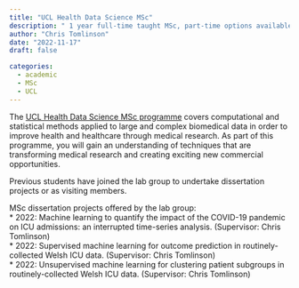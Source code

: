 ```yaml
---
title: "UCL Health Data Science MSc"
description: " 1 year full-time taught MSc, part-time options available"
author: "Chris Tomlinson"
date: "2022-11-17"
draft: false

categories:
  - academic
  - MSc
  - UCL
---
```


The [UCL Health Data Science MSc programme](https://www.ucl.ac.uk/prospective-students/graduate/taught-degrees/health-data-science-msc) covers computational and statistical methods applied to large and complex biomedical data in order to improve health and healthcare through medical research. As part of this programme, you will gain an understanding of techniques that are transforming medical research and creating exciting new commercial opportunities.  

Previous students have joined the lab group to undertake dissertation projects or as visiting members.  

MSc dissertation projects offered by the lab group:  
* 2022: Machine learning to quantify the impact of the COVID-19 pandemic on ICU admissions: an interrupted time-series analysis. (Supervisor: Chris Tomlinson)  
* 2022: Supervised machine learning for outcome prediction in routinely-collected Welsh ICU data. (Supervisor: Chris Tomlinson)  
* 2022: Unsupervised machine learning for clustering patient subgroups in routinely-collected Welsh ICU data. (Supervisor: Chris Tomlinson)  